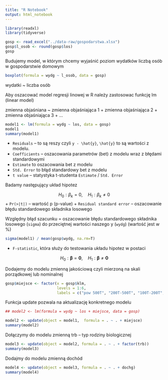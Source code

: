 ```yaml
---
title: "R Notebook"
output: html_notebook
---
```



```r
library(readxl)
library(tidyverse)
```


```r
gosp <- read_excel("../data-raw/gospodarstwa.xlsx")
gosp$l_osob <- round(gosp$los)
gosp
```

Budujemy model, w którym chcemy wyjaśnić poziom wydatków liczbą osób w gospodarstwie domowym

```r
boxplot(formula = wydg ~ l_osob, data = gosp)
```


wydatki ~ liczba osób

Aby oszacować model regresji linowej w R należy zastosowac funkcję lm (linear model)

zmienna objaśniana ~ zmienna objaśniająca 1 + zmienna objaśniająca 2 + zmienna objaśniająca 3 + ...


```r
model1 <- lm(formula = wydg ~ los, data = gosp)
model1
summary(model1)
```

+ `Residuals` -- to są reszy czyli `y - \hat{y}`, `\hat{y}` to są wartości z modelu.
+ `Coefficients` -- oszacowania parametrów (bet) z modelu wraz z błędami standardowymi 
+ `Estimate` to oszacowania bet z modelu
+ `Std. Error` to błąd standardowy bet z modelu
+ `t value` -- statystyka t-studenta `Estimate` / `Std. Error` 

Badamy następujący układ hipotez

$$
H_0: \beta_k = 0, \quad H_1: \beta_k \neq 0
$$
+ `Pr(>|t|)` -- wartość p (p-value)
+ `Residual standard error` -- oszacowanie błędu standardowego składnika losowego

Względny błąd szacunku = oszacowanie błędu standardowego składnika losowego (`sigma`) do przeciętnej wartości naszego y (`wydg`) (wartość jest w %)

```r
sigma(model1) / mean(gosp$wydg, na.rm=T)
```

+ `F-statistic`, która służy do testowania układu hipotez w postaci

$$
H_0: \mathbf{\beta} = \mathbf{0}, \quad H_1: \mathbf{\beta} \neq \mathbf{0}
$$

Dodajemy do modelu zmienną jakościową czyli mierzoną na skali porządkowej lub nominalnej


```r
gosp$miejsce <- factor(x = gosp$klm, 
                       levels = 1:6,
                       labels = c("pow 500T", "200T-500T", "100T-200T", "20T-100T", "pon. 20T", "wies"))
```

Funkcja update pozwala na aktualizację konkretnego modelu

```r
## model2 <- lm(formula = wydg ~ los + miejsce, data = gosp)

model2 <- update(object = model1,  formula = . ~ . + miejsce)
summary(model2)
```

Dołączymy do modelu zmienną trb -- typ rodziny biologicznej

```r
model3 <- update(object = model2, formula = . ~ . + factor(trb))
summary(model3)
```

Dodajmy do modelu zmienną dochód

```r
model4 <- update(object = model3, formula = . ~ . + dochg)
summary(model4)
```




